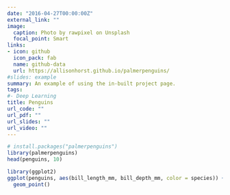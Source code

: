 ```yaml
---
date: "2016-04-27T00:00:00Z"
external_link: ""
image:
  caption: Photo by rawpixel on Unsplash
  focal_point: Smart
links:
- icon: github
  icon_pack: fab
  name: github-data
  url: https://allisonhorst.github.io/palmerpenguins/
#slides: example
summary: An example of using the in-built project page.
tags:
#- Deep Learning
title: Penguins
url_code: ""
url_pdf: ""
url_slides: ""
url_video: ""
---
```


```r
# install.packages("palmerpenguins")
library(palmerpenguins)
head(penguins, 10)

library(ggplot2)
ggplot(penguins, aes(bill_length_mm, bill_depth_mm, color = species)) + 
  geom_point()

```

